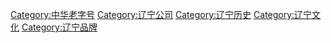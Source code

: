 [[Category:中华老字号|Category:中华老字号]]
[[Category:辽宁公司|Category:辽宁公司]]
[[Category:辽宁历史|Category:辽宁历史]]
[[Category:辽宁文化|Category:辽宁文化]]
[[Category:辽宁品牌|Category:辽宁品牌]]
